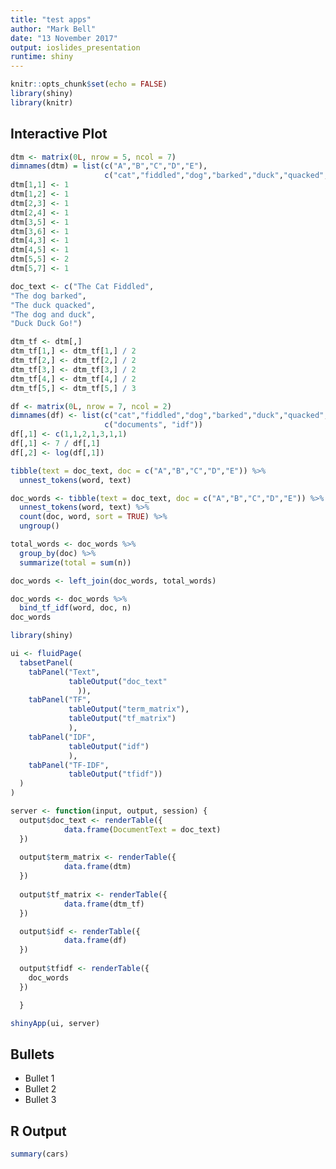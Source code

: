 ```yaml
---
title: "test apps"
author: "Mark Bell"
date: "13 November 2017"
output: ioslides_presentation
runtime: shiny
---
```


```r
knitr::opts_chunk$set(echo = FALSE)
library(shiny)
library(knitr)
```


## Interactive Plot

```r
dtm <- matrix(0L, nrow = 5, ncol = 7)
dimnames(dtm) = list(c("A","B","C","D","E"),
                     c("cat","fiddled","dog","barked","duck","quacked","go"))
dtm[1,1] <- 1
dtm[1,2] <- 1
dtm[2,3] <- 1
dtm[2,4] <- 1
dtm[3,5] <- 1
dtm[3,6] <- 1
dtm[4,3] <- 1
dtm[4,5] <- 1
dtm[5,5] <- 2
dtm[5,7] <- 1

doc_text <- c("The Cat Fiddled",
"The dog barked",
"The duck quacked",
"The dog and duck",
"Duck Duck Go!")

dtm_tf <- dtm[,]
dtm_tf[1,] <- dtm_tf[1,] / 2
dtm_tf[2,] <- dtm_tf[2,] / 2
dtm_tf[3,] <- dtm_tf[3,] / 2
dtm_tf[4,] <- dtm_tf[4,] / 2
dtm_tf[5,] <- dtm_tf[5,] / 3

df <- matrix(0L, nrow = 7, ncol = 2)
dimnames(df) <- list(c("cat","fiddled","dog","barked","duck","quacked","go"),
                     c("documents", "idf"))
df[,1] <- c(1,1,2,1,3,1,1)
df[,1] <- 7 / df[,1]
df[,2] <- log(df[,1])

tibble(text = doc_text, doc = c("A","B","C","D","E")) %>%
  unnest_tokens(word, text)

doc_words <- tibble(text = doc_text, doc = c("A","B","C","D","E")) %>%
  unnest_tokens(word, text) %>%
  count(doc, word, sort = TRUE) %>%
  ungroup()

total_words <- doc_words %>% 
  group_by(doc) %>% 
  summarize(total = sum(n))

doc_words <- left_join(doc_words, total_words)

doc_words <- doc_words %>%
  bind_tf_idf(word, doc, n)
doc_words

library(shiny)

ui <- fluidPage(
  tabsetPanel(
    tabPanel("Text",
             tableOutput("doc_text"
               )),
    tabPanel("TF",
             tableOutput("term_matrix"),
             tableOutput("tf_matrix")
             ),
    tabPanel("IDF",
             tableOutput("idf")
             ),
    tabPanel("TF-IDF",
             tableOutput("tfidf"))
  )
)

server <- function(input, output, session) {
  output$doc_text <- renderTable({
            data.frame(DocumentText = doc_text)
  })
  
  output$term_matrix <- renderTable({
            data.frame(dtm)
  })
  
  output$tf_matrix <- renderTable({
            data.frame(dtm_tf)
  })

  output$idf <- renderTable({
            data.frame(df)
  })
  
  output$tfidf <- renderTable({
    doc_words
  })

  }

shinyApp(ui, server)

```

## Bullets

- Bullet 1
- Bullet 2
- Bullet 3

## R Output

```r
summary(cars)
```


